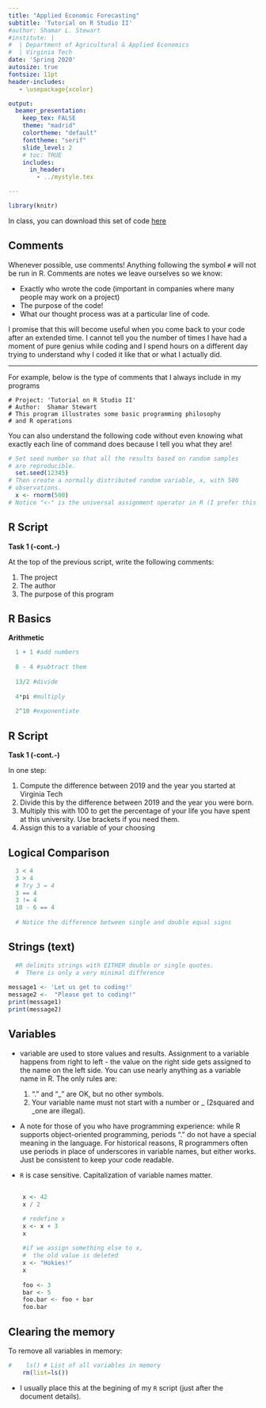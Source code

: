 ```yaml
---
title: "Applied Economic Forecasting"
subtitle: 'Tutorial on R Studio II'
#author: Shamar L. Stewart
#institute: |
#  | Department of Agricultural & Applied Economics
#  | Virginia Tech
date: 'Spring 2020'
autosize: true
fontsize: 11pt
header-includes:
   - \usepackage{xcolor}

output:
  beamer_presentation:
    keep_tex: FALSE
    theme: "madrid"
    colortheme: "default"
    fonttheme: "serif"
    slide_level: 2
    # toc: TRUE
    includes:
      in_header: 
        - ../mystyle.tex

---
```

```r
library(knitr)
```

In class, you can download this set of code [here](R_intro_II_Codes.R)

## Comments

Whenever possible, use comments! Anything following the symbol `#` will not be run in R. Comments are notes we leave ourselves so we know: 

  - Exactly who wrote the code (important in companies where many people may work on a project) 
  - The purpose of the code!
  - What our thought process was at a particular line of code. 

I promise that this will become useful when you come back to your code after an extended time. I cannot tell you the number of times I have had a moment of pure genius while coding and I spend hours on a different day trying to understand why I coded it like that or  what I actually did.

---

For example, below is the type of comments that I always include in my programs
```
# Project: 'Tutorial on R Studio II'
# Author:  Shamar Stewart
# This program illustrates some basic programming philosophy
# and R operations
```

You can also understand the following code without even knowing what exactly each line of command does because I tell you what they are!

```r
# Set seed number so that all the results based on random samples 
# are reproducible.
  set.seed(12345)
# Then create a normally distributed random variable, x, with 500 
# observations.
  x <- rnorm(500)
# Notice "<-" is the universal assignment operator in R (I prefer this to "=")
```

## R Script

__Task 1 (-cont.-) __
  
At the top of the previous script,  write the following comments:
  
  1. The project
  2. The author
  3. The purpose of this program    
  
## R Basics {.plain}

__Arithmetic __

```r
  
  1 + 1 #add numbers
  
  8 - 4 #subtract them
  
  13/2 #divide
  
  4*pi #multiply
  
  2^10 #exponentiate
```

  
## R Script

__Task 1 (-cont.-) __
 
In one step: 

1. Compute the difference between 2019 and the year you started at Virginia Tech 
2. Divide this by the difference between 2019 and the year you were born. 
3. Multiply this with 100 to get the percentage of your life you have spent at this university. Use brackets if you need them.  
4. Assign this to a variable of your choosing

## Logical Comparison


```r
  3 < 4
  3 > 4
  # Try 3 = 4
  3 == 4
  3 != 4
  10 - 6 == 4
  
  # Notice the difference between single and double equal signs
```


## Strings (text)

```r
  #R delimits strings with EITHER double or single quotes.
  #  There is only a very minimal difference
  
message1 <- 'Let us get to coding!'  
message2 <-  "Please get to coding!"  
print(message1)
print(message2)
```



## Variables

- variable are used to store values and results. Assignment to a variable happens from right to left - the value on the right side gets assigned to the name on the left side. You can use nearly anything as a variable name in R. The only rules are:
    
    1. "." and "_" are OK, but no other symbols.
    2. Your variable name must not start with a number or _ (2squared and  _one are illegal).  
  
- A note for those of you who have programming experience: while R supports object-oriented programming, periods "." do not have a special meaning in the language. For historical reasons, R programmers often use periods in place of underscores in variable names, but either works. Just be consistent to keep your code readable.

- `R` is case sensitive. Capitalization of variable names matter.

## {.plain}

```r
    x <- 42
    x / 2

    # redefine x
    x <- x + 3
    x
    
    #if we assign something else to x,
    #  the old value is deleted        
    x <- "Hokies!"
    x
    
    foo <- 3 
    bar <- 5
    foo.bar <- foo + bar
    foo.bar
```

## Clearing the memory

To remove all variables in memory:
```r
#    ls() # List of all variables in memory
    rm(list=ls())
```
 
- I usually place this at the begining of my `R` script (just after the document details). 













